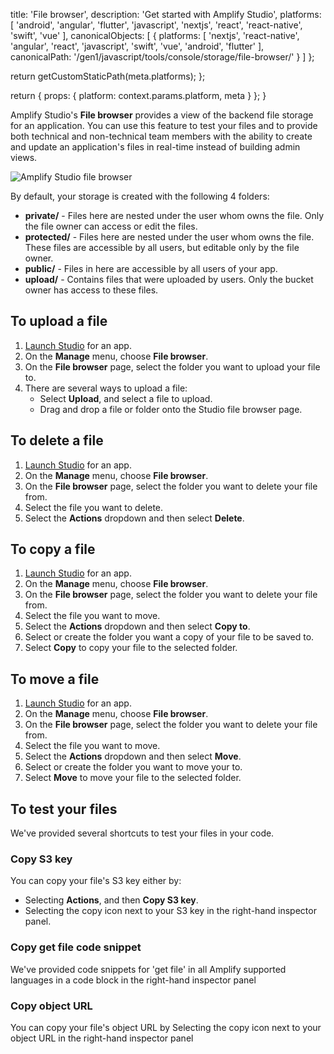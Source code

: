                   
  title: 'File browser',
  description: 'Get started with Amplify Studio',
  platforms: [
    'android',
    'angular',
    'flutter',
    'javascript',
    'nextjs',
    'react',
    'react-native',
    'swift',
    'vue'
  ],
  canonicalObjects: [
    {
      platforms: [
        'nextjs',
        'react-native',
        'angular',
        'react',
        'javascript',
        'swift',
        'vue',
        'android',
        'flutter'
      ],
      canonicalPath: '/gen1/javascript/tools/console/storage/file-browser/'
    }
  ]
};

  return getCustomStaticPath(meta.platforms);
};

  return {
    props: {
      platform: context.params.platform,
      meta
    }
  };
}
          

Amplify Studio's **File browser** provides a view of the backend file storage for an application. You can use this feature to test your files and to provide both technical and non-technical team members with the ability to create and update an application's files in real-time instead of building admin views.

![Amplify Studio file browser](/images/console/fileBrowser.png)

By default, your storage is created with the following 4 folders:

- **private/** - Files here are nested under the user whom owns the file. Only the file owner can access or edit the files.
- **protected/** - Files here are nested under the user whom owns the file. These files are accessible by all users, but editable only by the file owner.
- **public/** - Files in here are accessible by all users of your app.
- **upload/** - Contains files that were uploaded by users. Only the bucket owner has access to these files.

## To upload a file

1. [Launch Studio](/gen1/[platform]/tools/console/adminui/start/#log-into-the-amplify-console) for an app.
2. On the **Manage** menu, choose **File browser**.
3. On the **File browser** page, select the folder you want to upload your file to.
4. There are several ways to upload a file:
   - Select **Upload**, and select a file to upload.
   - Drag and drop a file or folder onto the Studio file browser page.

## To delete a file

1. [Launch Studio](/gen1/[platform]/tools/console/adminui/start/#log-into-the-amplify-console) for an app.
2. On the **Manage** menu, choose **File browser**.
3. On the **File browser** page, select the folder you want to delete your file from.
4. Select the file you want to delete.
5. Select the **Actions** dropdown and then select **Delete**.

## To copy a file

1. [Launch Studio](/gen1/[platform]/tools/console/adminui/start/#log-into-the-amplify-console) for an app.
2. On the **Manage** menu, choose **File browser**.
3. On the **File browser** page, select the folder you want to delete your file from.
4. Select the file you want to move.
5. Select the **Actions** dropdown and then select **Copy to**.
6. Select or create the folder you want a copy of your file to be saved to.
7. Select **Copy** to copy your file to the selected folder.

## To move a file

1. [Launch Studio](/gen1/[platform]/tools/console/adminui/start/#log-into-the-amplify-console) for an app.
2. On the **Manage** menu, choose **File browser**.
3. On the **File browser** page, select the folder you want to delete your file from.
4. Select the file you want to move.
5. Select the **Actions** dropdown and then select **Move**.
6. Select or create the folder you want to move your to.
7. Select **Move** to move your file to the selected folder.

## To test your files

We've provided several shortcuts to test your files in your code.

### Copy S3 key

You can copy your file's S3 key either by:

- Selecting **Actions**, and then **Copy S3 key**.
- Selecting the copy icon next to your S3 key in the right-hand inspector panel.

### Copy get file code snippet

We've provided code snippets for 'get file' in all Amplify supported languages in a code block in the right-hand inspector panel

### Copy object URL

You can copy your file's object URL by Selecting the copy icon next to your object URL in the right-hand inspector panel
